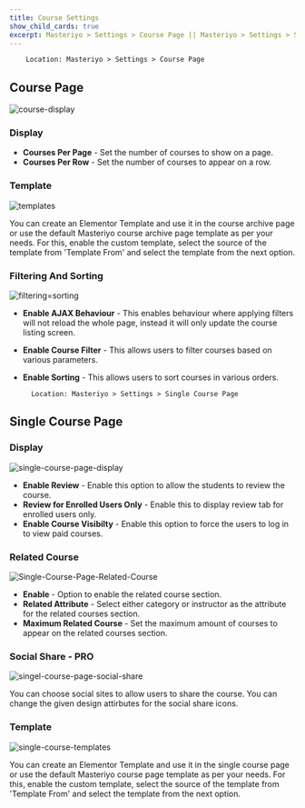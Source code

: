 ```yaml
---
title: Course Settings
show_child_cards: true
excerpt: Masteriyo > Settings > Course Page || Masteriyo > Settings > Single Course Page
---
```


        Location: Masteriyo > Settings > Course Page

## Course Page

![course-display](https://github.com/Masteriyo/masteriyo-docs/assets/75772539/ed888e54-9f68-4145-82be-9f40aefe8113)

### Display

- **Courses Per Page** - Set the number of courses to show on a page.
- **Courses Per Row** - Set the number of courses to appear on a row.

### Template

![templates](https://github.com/Masteriyo/masteriyo-docs/assets/75772539/70a881a2-c8ae-4088-9bb3-30b65e8c60d9)

You can create an Elementor Template and use it in the course archive page or use the default Masteriyo course archive page template as per your needs. For this, enable the custom template, select the source of the template from 'Template From' and select the template from the next option.

### Filtering And Sorting

![filtering=sorting](https://github.com/Masteriyo/masteriyo-docs/assets/75772539/50d17bab-2328-4d96-87e6-6d2c7754a7f4)

- **Enable AJAX Behaviour** - This enables behaviour where applying filters will not reload the whole page, instead it will only update the course listing screen.
- **Enable Course Filter** - This allows users to filter courses based on various parameters. 
- **Enable Sorting** - This allows users to sort courses in various orders. 

        Location: Masteriyo > Settings > Single Course Page

## Single Course Page

### Display

![single-course-page-display](https://github.com/Masteriyo/masteriyo-docs/assets/75772539/08d6054f-8d45-4dd9-9025-5d69528a9d60)

- **Enable Review** - Enable this option to allow the students to review the course.
- **Review for Enrolled Users Only** - Enable this to display review tab for enrolled users only.
- **Enable Course Visibilty** - Enable this option to force the users to log in to view paid courses. 

### Related Course

![Single-Course-Page-Related-Course](https://user-images.githubusercontent.com/75772539/228785353-e4e6a536-f76b-47ba-89f9-7f33bd299836.png)

- **Enable** - Option to enable the related course section.
- **Related Attribute** - Select either category or instructor as the attribute for the related courses section.
- **Maximum Related Course** - Set the maximum amount of courses to appear on the related courses section.

### Social Share - **PRO**

![singel-course-page-social-share](https://github.com/Masteriyo/masteriyo-docs/assets/75772539/6061a2ad-b758-4a1c-8eec-e4adf7e9dcbf)

You can choose social sites to allow users to share the course. You can change the given design attirbutes for the social share icons.

### Template

![single-course-templates](https://github.com/Masteriyo/masteriyo-docs/assets/75772539/10e8b234-a788-4287-8dc5-2d252d2a6071)

You can create an Elementor Template and use it in the single course page or use the default Masteriyo course page template as per your needs. For this, enable the custom template, select the source of the template from 'Template From' and select the template from the next option.